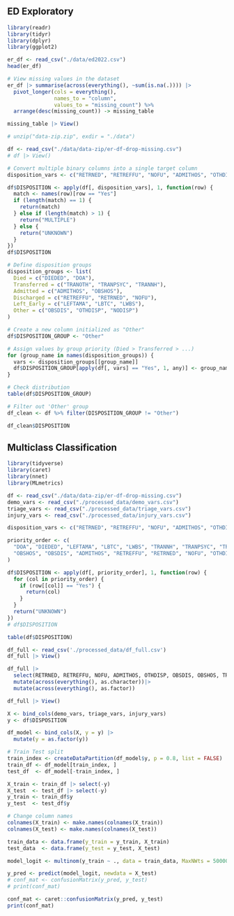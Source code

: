 ## ED Exploratory

```r
library(readr)
library(tidyr)
library(dplyr)
library(ggplot2)
```

```r

er_df <- read_csv("./data/ed2022.csv")
head(er_df)
```

```r
# View missing values in the dataset
er_df |> summarise(across(everything(), ~sum(is.na(.)))) |>
  pivot_longer(cols = everything(),
               names_to = "column",
               values_to = "missing_count") %>%
  arrange(desc(missing_count)) -> missing_table

missing_table |> View()
```

```r
# unzip("data-zip.zip", exdir = "./data")
```

```r
df <- read_csv("./data/data-zip/er-df-drop-missing.csv")
# df |> View()
```

```r
# Convert multiple binary columns into a single target column
disposition_vars <- c("RETRNED", "RETREFFU", "NOFU", "ADMITHOS", "OTHDISP", "OBSDIS", "OBSHOS", "TRANOTH", "TRANPSYC", "TRANNH", "DIEDED", "DOA", "LEFTAMA", "LBTC", "LWBS")

df$DISPOSITION <- apply(df[, disposition_vars], 1, function(row) {
  match <- names(row)[row == "Yes"]
  if (length(match) == 1) {
    return(match)
  } else if (length(match) > 1) {
    return("MULTIPLE")
  } else {
    return("UNKNOWN")
  }
})
df$DISPOSITION
```

```r
# Define disposition groups
disposition_groups <- list(
  Died = c("DIEDED", "DOA"),
  Transferred = c("TRANOTH", "TRANPSYC", "TRANNH"),
  Admitted = c("ADMITHOS", "OBSHOS"),
  Discharged = c("RETREFFU", "RETRNED", "NOFU"),
  Left_Early = c("LEFTAMA", "LBTC", "LWBS"),
  Other = c("OBSDIS", "OTHDISP", "NODISP")
)

# Create a new column initialized as "Other"
df$DISPOSITION_GROUP <- "Other"

# Assign values by group priority (Died > Transferred > ...)
for (group_name in names(disposition_groups)) {
  vars <- disposition_groups[[group_name]]
  df$DISPOSITION_GROUP[apply(df[, vars] == "Yes", 1, any)] <- group_name
}

# Check distribution
table(df$DISPOSITION_GROUP)
```

```r
# Filter out 'Other' group
df_clean <- df %>% filter(DISPOSITION_GROUP != "Other")

```

```r
df_clean$DISPOSITION
```

## Multiclass Classification

```r
library(tidyverse)
library(caret)
library(nnet)
library(MLmetrics)
```

```r
df <- read_csv("./data/data-zip/er-df-drop-missing.csv")
demo_vars <- read_csv("./processed_data/demo_vars.csv")
triage_vars <- read_csv("./processed_data/triage_vars.csv")
injury_vars <- read_csv("./processed_data/injury_vars.csv")
```

```r
disposition_vars <- c("RETRNED", "RETREFFU", "NOFU", "ADMITHOS", "OTHDISP", "OBSDIS", "OBSHOS", "TRANOTH", "TRANPSYC", "TRANNH", "DIEDED", "DOA", "LEFTAMA", "LBTC", "LWBS")

priority_order <- c(
  "DOA", "DIEDED", "LEFTAMA", "LBTC", "LWBS", "TRANNH", "TRANPSYC", "TRANOTH",
  "OBSHOS", "OBSDIS", "ADMITHOS", "RETREFFU", "RETRNED", "NOFU", "OTHDISP"
)

df$DISPOSITION <- apply(df[, priority_order], 1, function(row) {
  for (col in priority_order) {
    if (row[[col]] == "Yes") {
      return(col)
    }
  }
  return("UNKNOWN")
})
# df$DISPOSITION
```

```r
table(df$DISPOSITION)
```

```r
df_full <- read_csv('./processed_data/df_full.csv')
df_full |> View()
```

```r
df_full |>
  select(RETRNED, RETREFFU, NOFU, ADMITHOS, OTHDISP, OBSDIS, OBSHOS, TRANOTH, TRANPSYC, TRANNH, DIEDED, DOA, LEFTAMA, LBTC, LWBS) |>
  mutate(across(everything(), as.character))|>
  mutate(across(everything(), as.factor)) 

df_full |> View()
```

```r
X <- bind_cols(demo_vars, triage_vars, injury_vars)
y <- df$DISPOSITION

df_model <- bind_cols(X, y = y) |>
  mutate(y = as.factor(y))
```

```r
# Train Test split
train_index <- createDataPartition(df_model$y, p = 0.8, list = FALSE)
train_df <- df_model[train_index, ]
test_df  <- df_model[-train_index, ]
```


```r
X_train <- train_df |> select(-y)
X_test  <- test_df |> select(-y)
y_train <- train_df$y
y_test  <- test_df$y
```

```r
# Change column names
colnames(X_train) <- make.names(colnames(X_train))
colnames(X_test) <- make.names(colnames(X_test))
```

```r
train_data <- data.frame(y_train = y_train, X_train)
test_data  <- data.frame(y_test = y_test, X_test)
```

```r
model_logit <- multinom(y_train ~ ., data = train_data, MaxNWts = 50000)
```

```r
y_pred <- predict(model_logit, newdata = X_test)
# conf_mat <- confusionMatrix(y_pred, y_test)
# print(conf_mat)
```

```r
conf_mat <- caret::confusionMatrix(y_pred, y_test)
print(conf_mat)
```
